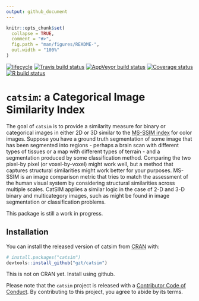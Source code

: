```yaml
---
output: github_document
---
```


<!-- README.md is generated from README.Rmd. Please edit that file -->

```r
knitr::opts_chunk$set(
  collapse = TRUE,
  comment = "#>",
  fig.path = "man/figures/README-",
  out.width = "100%"
)
```

<!-- badges: start -->
[![lifecycle](https://img.shields.io/badge/lifecycle-experimental-orange.svg)](https://www.tidyverse.org/lifecycle/#experimental)
[![Travis build status](https://travis-ci.org/gzt/catsim.svg?branch=master)](https://travis-ci.org/gzt/catsim) 
[![AppVeyor build status](https://ci.appveyor.com/api/projects/status/github/gzt/catsim?branch=master&svg=true)](https://ci.appveyor.com/project/gzt/catsim) 
  [![Coverage status](https://codecov.io/gh/gzt/catsim/branch/master/graph/badge.svg)](https://codecov.io/github/gzt/catsim?branch=master)
  [![R build status](https://github.com/gzt/catsim/workflows/R-CMD-check/badge.svg)](https://github.com/gzt/catsim/actions)
  <!-- badges: end -->

# `catsim`: a Categorical Image Similarity Index

The goal of `catsim` is to provide a similarity measure for binary or categorical images in either 2D or 3D
similar to the [MS-SSIM index](https://en.wikipedia.org/wiki/Structural_similarity) for color images. 
Suppose you have a ground truth segmentation of some image
that has been segmented into regions - perhaps a brain scan with different types of tissues or a map 
with different types of terrain - and a segmentation produced by some classification method.
Comparing the two pixel-by pixel (or voxel-by-voxel) might work well, but a method that captures 
structural similarities might work better for your purposes. MS-SSIM is an image comparison metric
that tries to match the assessment of the human visual system by considering structural similarities
across multiple scales. CatSIM applies a similar logic in the case of 2-D and 3-D binary and multicategory
images, such as might be found in image segmentation or classification problems.

This package is still a work in progress.

## Installation

You can install the released version of catsim from [CRAN](https://CRAN.R-project.org) with:

``` r
# install.packages("catsim")
devtools::install_github("gzt/catsim")
```

This is not on CRAN yet. Install using github.

Please note that the `catsim` project is released with a [Contributor Code of Conduct](CODE_OF_CONDUCT.md). By contributing to this project, you agree to abide by its terms.

